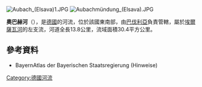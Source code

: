 {{Coord|49|49|0.72|N|9|14|33.38|E|display=title}}
[[Image:Aubach_(Elsava)1.JPG|right]]
[[Image:Aubachmündung_(Elsava).JPG|right]]

'''奧巴赫河'''（{{lang-de|Aubach}}），是[[德國|德國]]的河流，位於該國東南部，由[[巴伐利亞|巴伐利亞]]負責管轄，屬於[[埃爾薩瓦河|埃爾薩瓦河]]的左支流，河道全長13.8公里，流域面積30.4平方公里。

==參考資料==
* BayernAtlas der Bayerischen Staatsregierung (Hinweise)

{{Germany-geo-stub}}
[[Category:德國河流|Category:德國河流]]